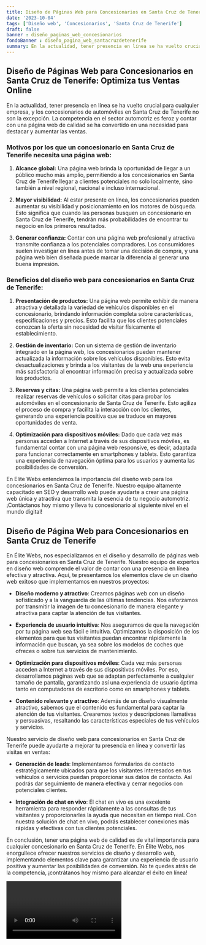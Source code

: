 ```yaml
---
title: Diseño de Páginas Web para Concesionarios en Santa Cruz de Tenerife
date: '2023-10-04'
tags: ['Diseño web', 'Concesionarios', 'Santa Cruz de Tenerife']
draft: false
banner : diseño_paginas_web_concesionarios
fondoBanner : diseño_pagina_web_santacruzdetenerife
summary: En la actualidad, tener presencia en línea se ha vuelto crucial para cualquier empresa, y los concesionarios de automóviles en Santa Cruz de Tenerife no son la excepción. La competencia en el sector automotriz es feroz y contar con una página web de calidad se ha convertido en una necesidad para destacar y aumentar las ventas.
---
```


## Diseño de Páginas Web para Concesionarios en Santa Cruz de Tenerife: Optimiza tus Ventas Online

En la actualidad, tener presencia en línea se ha vuelto crucial para cualquier empresa, y los concesionarios de automóviles en Santa Cruz de Tenerife no son la excepción. La competencia en el sector automotriz es feroz y contar con una página web de calidad se ha convertido en una necesidad para destacar y aumentar las ventas.

### Motivos por los que un concesionario en Santa Cruz de Tenerife necesita una página web:

1. **Alcance global:** Una página web brinda la oportunidad de llegar a un público mucho más amplio, permitiendo a los concesionarios en Santa Cruz de Tenerife llegar a clientes potenciales no solo localmente, sino también a nivel regional, nacional e incluso internacional.

2. **Mayor visibilidad:** Al estar presente en línea, los concesionarios pueden aumentar su visibilidad y posicionamiento en los motores de búsqueda. Esto significa que cuando las personas busquen un concesionario en Santa Cruz de Tenerife, tendrán más probabilidades de encontrar tu negocio en los primeros resultados.

3. **Generar confianza:** Contar con una página web profesional y atractiva transmite confianza a los potenciales compradores. Los consumidores suelen investigar en línea antes de tomar una decisión de compra, y una página web bien diseñada puede marcar la diferencia al generar una buena impresión.

### Beneficios del diseño web para concesionarios en Santa Cruz de Tenerife:

1. **Presentación de productos:** Una página web permite exhibir de manera atractiva y detallada la variedad de vehículos disponibles en el concesionario, brindando información completa sobre características, especificaciones y precios. Esto facilita que los clientes potenciales conozcan la oferta sin necesidad de visitar físicamente el establecimiento.

2. **Gestión de inventario:** Con un sistema de gestión de inventario integrado en la página web, los concesionarios pueden mantener actualizada la información sobre los vehículos disponibles. Esto evita desactualizaciones y brinda a los visitantes de la web una experiencia más satisfactoria al encontrar información precisa y actualizada sobre los productos.

3. **Reservas y citas:** Una página web permite a los clientes potenciales realizar reservas de vehículos o solicitar citas para probar los automóviles en el concesionario de Santa Cruz de Tenerife. Esto agiliza el proceso de compra y facilita la interacción con los clientes, generando una experiencia positiva que se traduce en mayores oportunidades de venta.

4. **Optimización para dispositivos móviles:** Dado que cada vez más personas acceden a Internet a través de sus dispositivos móviles, es fundamental contar con una página web responsive, es decir, adaptada para funcionar correctamente en smartphones y tablets. Esto garantiza una experiencia de navegación óptima para los usuarios y aumenta las posibilidades de conversión.

En Elite Webs entendemos la importancia del diseño web para los concesionarios en Santa Cruz de Tenerife. Nuestro equipo altamente capacitado en SEO y desarrollo web puede ayudarte a crear una página web única y atractiva que transmita la esencia de tu negocio automotriz. ¡Contáctanos hoy mismo y lleva tu concesionario al siguiente nivel en el mundo digital!

<GifSeo />

<Cta />

## Diseño de Página Web para Concesionarios en Santa Cruz de Tenerife

En Élite Webs, nos especializamos en el diseño y desarrollo de páginas web para concesionarios en Santa Cruz de Tenerife. Nuestro equipo de expertos en diseño web comprende el valor de contar con una presencia en línea efectiva y atractiva. Aquí, te presentamos los elementos clave de un diseño web exitoso que implementamos en nuestros proyectos:

- **Diseño moderno y atractivo**: Creamos páginas web con un diseño sofisticado y a la vanguardia de las últimas tendencias. Nos esforzamos por transmitir la imagen de tu concesionario de manera elegante y atractiva para captar la atención de tus visitantes.

- **Experiencia de usuario intuitiva**: Nos aseguramos de que la navegación por tu página web sea fácil e intuitiva. Optimizamos la disposición de los elementos para que tus visitantes puedan encontrar rápidamente la información que buscan, ya sea sobre los modelos de coches que ofreces o sobre tus servicios de mantenimiento.

- **Optimización para dispositivos móviles**: Cada vez más personas acceden a Internet a través de sus dispositivos móviles. Por eso, desarrollamos páginas web que se adaptan perfectamente a cualquier tamaño de pantalla, garantizando así una experiencia de usuario óptima tanto en computadoras de escritorio como en smartphones y tablets.

- **Contenido relevante y atractivo**: Además de un diseño visualmente atractivo, sabemos que el contenido es fundamental para captar la atención de tus visitantes. Crearemos textos y descripciones llamativas y persuasivas, resaltando las características especiales de tus vehículos y servicios.

Nuestro servicio de diseño web para concesionarios en Santa Cruz de Tenerife puede ayudarte a mejorar tu presencia en línea y convertir las visitas en ventas:

- **Generación de leads**: Implementamos formularios de contacto estratégicamente ubicados para que los visitantes interesados en tus vehículos o servicios puedan proporcionar sus datos de contacto. Así podrás dar seguimiento de manera efectiva y cerrar negocios con potenciales clientes.

- **Integración de chat en vivo**: El chat en vivo es una excelente herramienta para responder rápidamente a las consultas de tus visitantes y proporcionarles la ayuda que necesitan en tiempo real. Con nuestra solución de chat en vivo, podrás establecer conexiones más rápidas y efectivas con tus clientes potenciales.

En conclusión, tener una página web de calidad es de vital importancia para cualquier concesionario en Santa Cruz de Tenerife. En Élite Webs, nos enorgullece ofrecer nuestros servicios de diseño y desarrollo web, implementando elementos clave para garantizar una experiencia de usuario positiva y aumentar las posibilidades de conversión. No te quedes atrás de la competencia, ¡contrátanos hoy mismo para alcanzar el éxito en línea!

<Video />

<CtaBot job='Concesionarios' city='Santa Cruz de Tenerife'/>

<Gmaps query='Santa Cruz de Tenerife+españa+maps' />